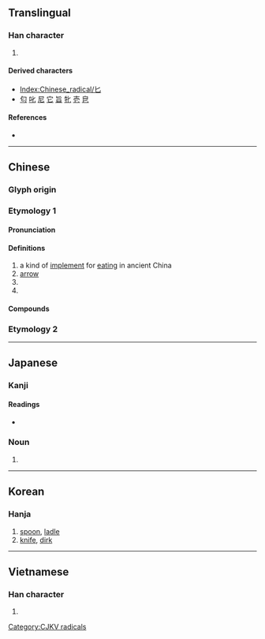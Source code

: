 {{also|ヒ|ビ|ピ|七|𠤎}}
{{character info/new}}
==Translingual==
{{stroke order|type=animate}}

===Han character===
{{Han char|rn=21|rad=匕|as=00|sn=2|four=22710|canj=UH|ids=⿺乚丿(GJKHO),⿺乚一(TV)}}

# {{mul-kangxi radical-def}}

====Derived characters====
* [[Index:Chinese_radical/匕]]
* [[匂]] [[叱]] [[尼]] [[它]] [[旨]] [[牝]] [[壱]] [[皀]]

====References====
* {{Han ref|kx=0152.180|dkj=02570|dj=0342.020|hdz=10261.150|uh=5315|ud=21269|bh=A450|bd=42064}}

----

==Chinese==
{{zh-forms}}
{{zh-wp}}

===Glyph origin===
{{Han etym}}

===Etymology 1===

====Pronunciation====
{{zh-pron
|m=bǐ
|c=bei2,bei6
|h=pfs=pí
|mn=pí
|w=
|mc=y
|oc=y
|cat=n
}}

====Definitions====
{{zh-hanzi}}

# a kind of [[implement]] for [[eating]] in ancient China
# [[arrow]]
# {{zh-short|匕首}}
# {{zh-original|比}}

====Compounds====
{{zh-der|匕首|匕鬯不驚|圖窮匕見|匕鬯|圖窮匕現|匕箸}}

===Etymology 2===
{{zh-see|牝|v}}

----

==Japanese==

===Kanji===
{{ja-kanji|grade=9|rs=匕00}}

====Readings====
* {{ja-readings|on=[[ひ]] (hi)|kun=[[さじ]] (saji)}}

===Noun===
{{ja-noun|さじ}}

# {{alternative form of|匙|lang=ja}}

----

==Korean==

===Hanja===
{{ko-hanja|hangeul=비|rv=bi|mr=pi}}

# [[spoon]], [[ladle]]
# [[knife]], [[dirk]]

----

==Vietnamese==

===Han character===
{{vi-hantu|[[chuỷ]]|rs=匕00}}

# {{defn|lang=vi|sort=匕00}}

[[Category:CJKV radicals]]